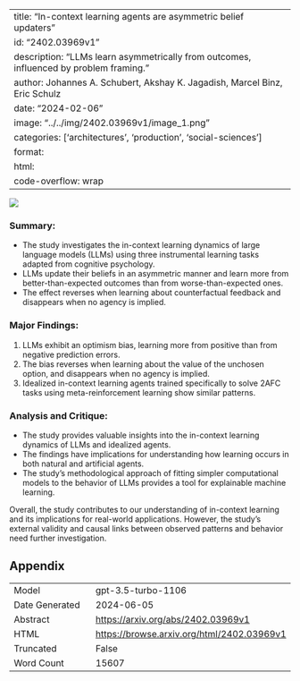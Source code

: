 
---
title: "In-context learning agents are asymmetric belief updaters"
id: "2402.03969v1"
description: "LLMs learn asymmetrically from outcomes, influenced by problem framing."
author: Johannes A. Schubert, Akshay K. Jagadish, Marcel Binz, Eric Schulz
date: "2024-02-06"
image: "../../img/2402.03969v1/image_1.png"
categories: ['architectures', 'production', 'social-sciences']
format:
  html:
    code-overflow: wrap
---

![](../../img/2402.03969v1/image_1.png)

### **Summary:**
- The study investigates the in-context learning dynamics of large language models (LLMs) using three instrumental learning tasks adapted from cognitive psychology.
- LLMs update their beliefs in an asymmetric manner and learn more from better-than-expected outcomes than from worse-than-expected ones.
- The effect reverses when learning about counterfactual feedback and disappears when no agency is implied.

### Major Findings:
1. LLMs exhibit an optimism bias, learning more from positive than from negative prediction errors.
2. The bias reverses when learning about the value of the unchosen option, and disappears when no agency is implied.
3. Idealized in-context learning agents trained specifically to solve 2AFC tasks using meta-reinforcement learning show similar patterns.

### Analysis and Critique:
- The study provides valuable insights into the in-context learning dynamics of LLMs and idealized agents.
- The findings have implications for understanding how learning occurs in both natural and artificial agents.
- The study's methodological approach of fitting simpler computational models to the behavior of LLMs provides a tool for explainable machine learning.

Overall, the study contributes to our understanding of in-context learning and its implications for real-world applications. However, the study's external validity and causal links between observed patterns and behavior need further investigation.

## Appendix

|          |          |
|----------|----------|
| Model     | gpt-3.5-turbo-1106       |
| Date Generated     | 2024-06-05       |
| Abstract | [https://arxiv.org/abs/2402.03969v1](https://arxiv.org/abs/2402.03969v1)        |
| HTML     | [https://browse.arxiv.org/html/2402.03969v1](https://browse.arxiv.org/html/2402.03969v1)       |
| Truncated       | False       |
| Word Count       | 15607       |
